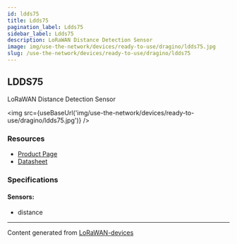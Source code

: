 ```yaml
---
id: ldds75
title: Ldds75
pagination_label: Ldds75
sidebar_label: Ldds75
description: LoRaWAN Distance Detection Sensor
image: img/use-the-network/devices/ready-to-use/dragino/ldds75.jpg
slug: /use-the-network/devices/ready-to-use/dragino/ldds75
---
```



## LDDS75

LoRaWAN Distance Detection Sensor

<img src={useBaseUrl('img/use-the-network/devices/ready-to-use/dragino/ldds75.jpg')} />

### Resources

- [Product Page](http://www.dragino.com/products/lora-lorawan-end-node/item/161-ldds75.html)
- [Datasheet](http://www.dragino.com/downloads/index.php?dir=LoRa_End_Node/LDDS75/)

### Specifications

#### Sensors:

- distance

---

Content generated from [LoRaWAN-devices](https://github.com/TheThingsNetwork/lorawan-devices)
